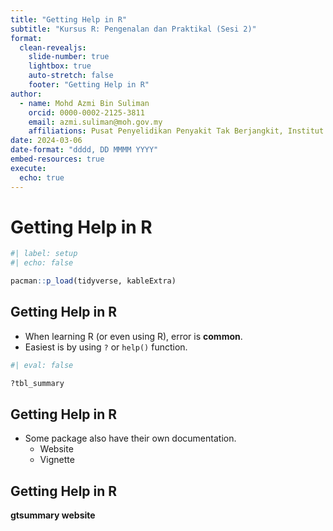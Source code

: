 ```yaml
---
title: "Getting Help in R"
subtitle: "Kursus R: Pengenalan dan Praktikal (Sesi 2)"
format: 
  clean-revealjs: 
    slide-number: true
    lightbox: true
    auto-stretch: false
    footer: "Getting Help in R"
author:
  - name: Mohd Azmi Bin Suliman
    orcid: 0000-0002-2125-3811
    email: azmi.suliman@moh.gov.my
    affiliations: Pusat Penyelidikan Penyakit Tak Berjangkit, Institut Kesihatan Umum
date: 2024-03-06
date-format: "dddd, DD MMMM YYYY"
embed-resources: true
execute: 
  echo: true
---
```


# Getting Help in R


```r
#| label: setup
#| echo: false

pacman::p_load(tidyverse, kableExtra)
```


## Getting Help in R

-   When learning R (or even using R), error is **common**.
-   Easiest is by using `?` or `help()` function.

```r
#| eval: false

?tbl_summary
```

## Getting Help in R

-   Some package also have their own documentation.
    -   Website
    -   Vignette 


## Getting Help in R

**gtsummary website**



